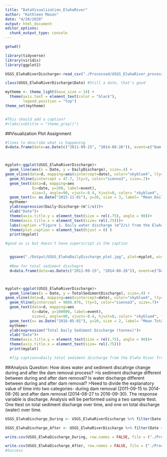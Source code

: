 ```yaml
---
title: "DataVisualization_ElwhaRiver"
author: "Kathleen Mason"
date: "4/20/2020"
output: html_document
editor_options: 
  chunk_output_type: console
---
```


```r
getwd()

library(tidyverse)
library(viridis)
library(ggplot2)

USGS_ElwhaRiverDischarge<-read_csv("./Processed/USGS_ElwhaRiver_processed.csv")

class(USGS_ElwhaRiverDischarge$Date) #Still a date, that's good


```

```r

mytheme <- theme_light(base_size = 14) +
  theme(axis.text = element_text(color = "black"), 
        legend.position = "top")
theme_set(mytheme)


#This should add a caption?
#+labs(subtitle = "theme_gray()")
```


##Visualization Plot Assignment
```r

#lines to describe what is happening
d=data.frame(date=as.Date(c("2011-09-15", "2014-08-26")), event=c("Dam Removal Project Begins", "Dam Removal Project Complete"))



myplot<-ggplot(USGS_ElwhaRiverDischarge)+
  geom_line(aes(x = Date, y = DailyDischarge), size=.4) +
geom_vline(data=d, mapping=aes(xintercept=date), color="skyblue4", lty=5, size=.5)+
  geom_hline(yintercept = 47.7, lty=3, color="sienna3", size=.7)+
  geom_text(data=d, mapping=aes
            (x=date, y=200, label=event), 
            size=3, angle=90, vjust=-0.4, hjust=0, color= "skyblue4", fontface="bold")+
  geom_text(x= as.Date("2015-11-01"), y=20, size = 3, label= "Mean Daily Discharge", color= "sienna3", vjust=-0.4, hjust=0, fontface="bold")+
  mytheme+
  ylab(expression(Daily~Discharge~(m^2/s)))+
  xlab("Date")+
  theme(axis.title.y = element_text(size = rel(.75), angle = 90))+
  theme(axis.title.x = element_text(size= rel(.75)))+
  labs(caption ="Figure 1. Daily water discharge (m^2/s) from the Elwha River from September 15, 2011 to September 30, 2016 measured at the \nU.S. Geological Survey gaging station 12046260 at the diversion near Port Angeles, Washington. A project to remove \nthe Elwha and Glines Canyon Dam began on September 15, 2011, and was completed on August 26, 2014. Mean Daily \ndischarge across the whole time range was 47.7.")+
  theme(plot.caption = element_text(hjust = 0) )
  print(myplot)

#good as is but doesn't have superscript in the caption


  ggsave("./Output/USGS_ElwhaDailyDischarge_plot.jpg", plot=myplot, width =10, height=6, units="in", dpi=300)
  
  #Now for total sediment dischagre
  d=data.frame(date=as.Date(c("2011-09-15", "2014-08-26")), event=c("Dam Removal Project Begins", "Dam Removal Project Complete"))



myplot<-ggplot(USGS_ElwhaRiverDischarge)+
  geom_line(aes(x = Date, y = TotalSedimentDischarge), size=.4) +
geom_vline(data=d, mapping=aes(xintercept=date), color="skyblue4", lty=5, size=.5)+
  geom_hline(yintercept = 9886.876, lty=3, color="sienna3", size=.7)+
  geom_text(data=d, mapping=aes
            (x=date, y=100000, label=event), 
            size=2, angle=90, vjust=-0.4, hjust=0, color= "skyblue4", fontface="bold")+
  geom_text(x= as.Date("2016-05-01"), y=20, size = 2, label= "Mean Total \nSediment \nDischarge", color= "sienna3", vjust=-0.4, hjust=0, fontface="bold")+
  mytheme+
  ylab(expression("Total Daily Sediment Discharge (tonnes)")+
  xlab("Date")+
  theme(axis.title.y = element_text(size = rel(.75), angle = 90))+
  theme(axis.title.x = element_text(size= rel(.75)))
  print(myplot)

  #fig captions=Daily total sediment discharge from the Elwha River from September 15, 2011 to September 30, 2016 measured at the U.S. Geological Survey gaging station 12046260 at the diversion near Port Angeles, Washington. A project to remove the Elwha and Glines Canyon Dam began on September 15, 2011, and was completed on August 26, 2014.Mean Daily sediment discharge across the whole time range was 9886.876 tonnes.
```


##Analysis
Question: How does water and sediment discahrge change during and after the dam removal process? >Is sediment discharge different between during and after dam removal? Is water discharge different between during and after dam removal?
>Need to divide the explanatory value of time into two categories- during dam removal (2011-09-15 to 2014-08-26) and after dam removal (2014-08-27 to 2016-09-30). The response variable is discharge. Analysis will be performed using a two sample ttest. One ttest on total sediment discharge over time, and one on total discharge (water) over time. 

```r
USGS_ElwhaDischarge_During <- USGS_ElwhaRiverDischarge %>% filter(Date < as.Date("2014-08-26"))

USGS_ElwhaDischarge_After <- USGS_ElwhaRiverDischarge %>% filter(Date > as.Date("2014-08-26"))

write.csv(USGS_ElwhaDischarge_During, row.names = FALSE, file = ("./Processed/USGS_ElwhaDischarge_During_processed.csv"))

write.csv(USGS_ElwhaDischarge_After, row.names = FALSE, file = ("./Processed/USGS_ElwhaDischarge_After_processed.csv"))
#Success
```

```r



```

